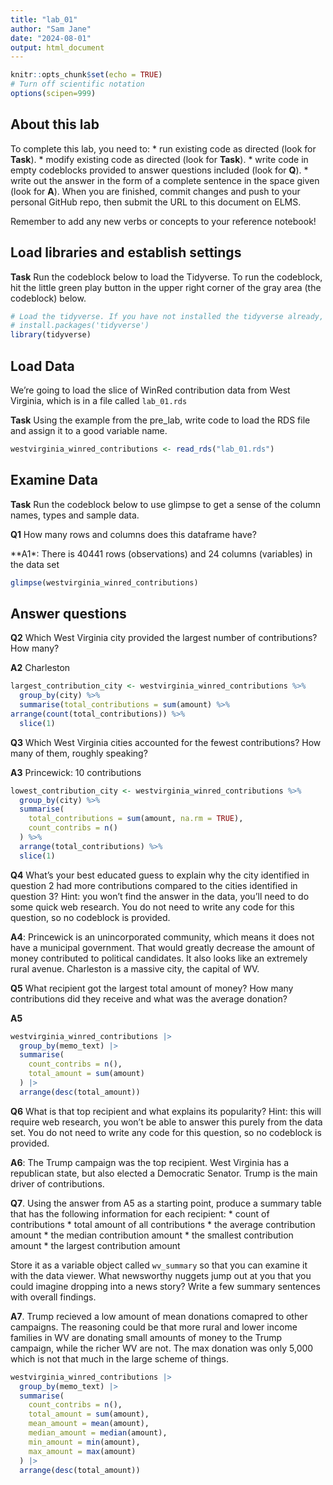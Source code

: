 ```yaml
---
title: "lab_01"
author: "Sam Jane"
date: "2024-08-01"
output: html_document
---
```


```r
knitr::opts_chunk$set(echo = TRUE)
# Turn off scientific notation
options(scipen=999)
```

## About this lab

To complete this lab, you need to: \* run existing code as directed (look for **Task**). \* modify existing code as directed (look for **Task**). \* write code in empty codeblocks provided to answer questions included (look for **Q**). \* write out the answer in the form of a complete sentence in the space given (look for **A**). When you are finished, commit changes and push to your personal GitHub repo, then submit the URL to this document on ELMS.

Remember to add any new verbs or concepts to your reference notebook!

## Load libraries and establish settings

**Task** Run the codeblock below to load the Tidyverse. To run the codeblock, hit the little green play button in the upper right corner of the gray area (the codeblock) below.

```r
# Load the tidyverse. If you have not installed the tidyverse already, remove the # from the next line and run it first.  
# install.packages('tidyverse')
library(tidyverse)
```

## Load Data

We're going to load the slice of WinRed contribution data from West Virginia, which is in a file called `lab_01.rds`

**Task** Using the example from the pre_lab, write code to load the RDS file and assign it to a good variable name.

```r
westvirginia_winred_contributions <- read_rds("lab_01.rds")
```

## Examine Data

**Task** Run the codeblock below to use glimpse to get a sense of the column names, types and sample data.

**Q1** How many rows and columns does this dataframe have?

**A1*: There is 40441 rows (observations) and 24 columns (variables) in the data set

```r
glimpse(westvirginia_winred_contributions)
```

## Answer questions

**Q2** Which West Virginia city provided the largest number of contributions? How many?


**A2** Charleston

```r
largest_contribution_city <- westvirginia_winred_contributions %>%
  group_by(city) %>%
  summarise(total_contributions = sum(amount) %>%  
arrange(count(total_contributions)) %>%           
  slice(1)                        
```

**Q3** Which West Virginia cities accounted for the fewest contributions? How many of them, roughly speaking?

**A3** Princewick: 10 contributions

```r
lowest_contribution_city <- westvirginia_winred_contributions %>%
  group_by(city) %>%
  summarise(
    total_contributions = sum(amount, na.rm = TRUE),
    count_contribs = n()                             
  ) %>%
  arrange(total_contributions) %>%              
  slice(1)                  
```

**Q4** What's your best educated guess to explain why the city identified in question 2 had more contributions compared to the cities identified in question 3? Hint: you won't find the answer in the data, you'll need to do some quick web research. You do not need to write any code for this question, so no codeblock is provided.



**A4**: Princewick is an unincorporated community, which means it does not have a municipal government. That would greatly decrease the amount of money contributed to political candidates. It also looks like an extremely rural avenue. Charleston is a massive city, the capital of WV.

**Q5** What recipient got the largest total amount of money? How many contributions did they receive and what was the average donation?

**A5**

```r
westvirginia_winred_contributions |>
  group_by(memo_text) |>
  summarise(
    count_contribs = n(),
    total_amount = sum(amount)
  ) |>
  arrange(desc(total_amount))
```

**Q6** What is that top recipient and what explains its popularity? Hint: this will require web research, you won't be able to answer this purely from the data set. You do not need to write any code for this question, so no codeblock is provided.

**A6**: The Trump campaign was the top recipient. West Virginia has a republican state, but also elected a Democratic Senator. Trump is the main driver of contributions.

**Q7**. Using the answer from A5 as a starting point, produce a summary table that has the following information for each recipient: \* count of contributions \* total amount of all contributions \* the average contribution amount \* the median contribution amount \* the smallest contribution amount \* the largest contribution amount

Store it as a variable object called `wv_summary` so that you can examine it with the data viewer. What newsworthy nuggets jump out at you that you could imagine dropping into a news story? Write a few summary sentences with overall findings.

**A7**. Trump recieved a low amount of mean donations comapred to other campaigns. The reasoning could be that more rural and lower income families in WV are donating small amounts of money to the Trump campaign, while the richer WV are not. The max donation was only 5,000 which is not that much in the large scheme of things.

```r
westvirginia_winred_contributions |>
  group_by(memo_text) |>
  summarise(
    count_contribs = n(),
    total_amount = sum(amount),
    mean_amount = mean(amount),
    median_amount = median(amount),
    min_amount = min(amount),
    max_amount = max(amount)
  ) |>
  arrange(desc(total_amount))
```
